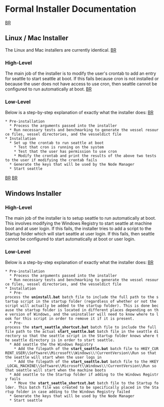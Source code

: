 = Formal Installer Documentation =
[[BR]]

== Linux / Mac Installer ==
The Linux and Mac installers are currently identical.
[[BR]]

=== High-Level ===
The main job of the installer is to modify the user's crontab to add an entry for seattle to start seattle at boot. If this fails because cron is not installed or because the user does not have access to use cron, then seattle cannot be configured to run automatically at boot.
[[BR]]

=== Low-Level ===
Below is a step-by-step explanation of exactly what the installer does: [[BR]]
 * Pre-installation
   * Process the arguments passed into the installer
   * Run necessary tests and benchmarking to generate the vessel resource files, vessel directories, and the vesseldict file
 * Installation
   * Set up the crontab to run seattle at boot
     * Test that cron is running on the system
     * Test that the user has permission to use cron
     * Modify the crontab and print the results of the above two tests to the user if modifying the crontab fails
   * Generate the keys that will be used by the Node Manager
   * Start seattle
[[BR]]
[[BR]]


== Windows Installer ==

=== High-Level ===
The main job of the installer is to setup seattle to run automatically at boot.  This involves modifying the Windows Registry to start seattle at machine boot and at user login.  If this fails, the installer tries to add a script to the Startup folder which will start seattle at user login.  If this fails, then seattle cannot be configured to start automatically at boot or user login.

=== Low-Level ===
Below is a step-by-step explanation of exactly what the installer does: [[BR]]
 * Pre-installation
   * Process the arguments passed into the installer
   * Run necessary tests and benchmarking to generate the vessel resource files, vessel directories, and the vesseldict file
 * Installation
   * Pre-process the '''uninstall.bat''' batch file to include the full path to the startup script in the startup folder (regardless of whether or not the script will actually be added to the startup folder). This is done because the startup folder is located in different places depending on the version of Windows, and the uninstaller will need to know where to look for this script in order to remove it if it is present.
   * Pre-process the '''start_seattle_shortcut.bat''' batch file to include the full file path to the actual '''start_seattle.bat''' batch file in the seattle directory so that the seattle script in the Startup folder knows where the seattle directory is in order to start seattle.
   * Add seattle the the Windows Registry
     * Add the filepath of the '''start_seattle.bat''' batch file to HKEY_CURRENT_USER\\Software\\Microsoft\\Windows\\!CurrentVersion\\Run so that the seattle will start when the user logs in
     * Add the filepath of the '''start_seattle.bat''' batch file to the HKEY_LOCAL_MACHINE\\Software\\Microsoft\\Windows\\!CurrentVersion\\Run so that seattle will start when the machine boots
   * Add seattle to the Startup folder if adding to the Windows Registry fails
     * Move the '''start_seattle_shortcut.bat''' batch file to the Startup folder. This batch file was created to be specifically placed in the Startup folder in case adding to the Windows Registry failed
   * Generate the keys that will be used by the Node Manager
   * Start seattle
